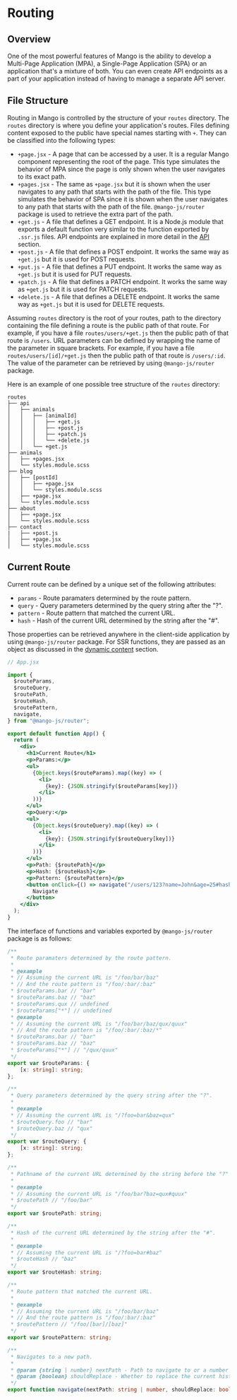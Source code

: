 # Routing

## Overview

One of the most powerful features of Mango is the ability to develop a Multi-Page Application (MPA), a Single-Page Application (SPA) or an application that's a mixture of both. You can even create API endpoints as a part of your application instead of having to manage a separate API server.

## File Structure

Routing in Mango is controlled by the structure of your `routes` directory. The `routes` directory is where you define your application's routes. Files defining content exposed to the public have special names starting with `+`. They can be classified into the following types:

- `+page.jsx` - A page that can be accessed by a user. It is a regular Mango component representing the root of the page. This type simulates the behavior of MPA since the page is only shown when the user navigates to its exact path.
- `+pages.jsx` - The same as `+page.jsx` but it is shown when the user navigates to any path that starts with the path of the file. This type simulates the behavior of SPA since it is shown when the user navigates to any path that starts with the path of the file. `@mango-js/router` package is used to retrieve the extra part of the path.
- `+get.js` - A file that defines a GET endpoint. It is a Node.js module that exports a default function very similar to the function exported by `.ssr.js` files. API endpoints are explained in more detail in the [API](/docs/api) section.
- `+post.js` - A file that defines a POST endpoint. It works the same way as `+get.js` but it is used for POST requests.
- `+put.js` - A file that defines a PUT endpoint. It works the same way as `+get.js` but it is used for PUT requests.
- `+patch.js` - A file that defines a PATCH endpoint. It works the same way as `+get.js` but it is used for PATCH requests.
- `+delete.js` - A file that defines a DELETE endpoint. It works the same way as `+get.js` but it is used for DELETE requests.

Assuming `routes` directory is the root of your routes, path to the directory containing the file defining a route is the public path of that route. For example, if you have a file `routes/users/+get.js` then the public path of that route is `/users`. URL parameters can be defined by wrapping the name of the parameter in square brackets. For example, if you have a file `routes/users/[id]/+get.js` then the public path of that route is `/users/:id`. The value of the parameter can be retrieved by using `@mango-js/router` package.

Here is an example of one possible tree structure of the `routes` directory:

```text
routes
├── api
│   ├── animals
│   │   ├── [animalId]
│   │   │   ├── +get.js
│   │   │   ├── +post.js
│   │   │   ├── +patch.js
│   │   │   └── +delete.js
│   │   └── +get.js
├── animals
│   ├── +pages.jsx
│   └── styles.module.scss
├── blog
│   ├── [postId]
│   │   ├── +page.jsx
│   │   └── styles.module.scss
│   ├── +page.jsx
│   └── styles.module.scss
├── about
│   ├── +page.jsx
│   └── styles.module.scss
├── contact
|   ├── +post.js
│   ├── +page.jsx
│   └── styles.module.scss
```

## Current Route

Current route can be defined by a unique set of the following attributes:

- `params` - Route paramaters determined by the route pattern.
- `query` - Query parameters determined by the query string after the "?".
- `pattern` - Route pattern that matched the current URL.
- `hash` - Hash of the current URL determined by the string after the "#".

Those properties can be retrieved anywhere in the client-side application by using `@mango-js/router` package. For SSR functions, they are passed as an object as discussed in the [dynamic content](/docs/dynamic-content) section.

```jsx
// App.jsx

import {
  $routeParams,
  $routeQuery,
  $routePath,
  $routeHash,
  $routePattern,
  navigate,
} from "@mango-js/router";

export default function App() {
  return (
    <div>
      <h1>Current Route</h1>
      <p>Params:</p>
      <ul>
        {Object.keys($routeParams).map((key) => (
          <li>
            {key}: {JSON.stringify($routeParams[key])}
          </li>
        ))}
      </ul>
      <p>Query:</p>
      <ul>
        {Object.keys($routeQuery).map((key) => (
          <li>
            {key}: {JSON.stringify($routeQuery[key])}
          </li>
        ))}
      </ul>
      <p>Path: {$routePath}</p>
      <p>Hash: {$routeHash}</p>
      <p>Pattern: {$routePattern}</p>
      <button onClick={() => navigate("/users/123?name=John&age=25#hash")}>
        Navigate
      </button>
    </div>
  );
}
```

The interface of functions and variables exported by `@mango-js/router` package is as follows:

```typescript
/**
 * Route paramaters determined by the route pattern.
 *
 * @example
 * // Assuming the current URL is "/foo/bar/baz"
 * // And the route pattern is "/foo/:bar/:baz"
 * $routeParams.bar // "bar"
 * $routeParams.baz // "baz"
 * $routeParams.qux // undefined
 * $routeParams["*"] // undefined
 * @example
 * // Assuming the current URL is "/foo/bar/baz/qux/quux"
 * // And the route pattern is "/foo/:bar/:baz/*"
 * $routeParams.bar // "bar"
 * $routeParams.baz // "baz"
 * $routeParams["*"] // "/qux/quux"
 */
export var $routeParams: {
    [x: string]: string;
};

/**
 * Query parameters determined by the query string after the "?".
 *
 * @example
 * // Assuming the current URL is "/?foo=bar&baz=qux"
 * $routeQuery.foo // "bar"
 * $routeQuery.baz // "qux"
 */
export var $routeQuery: {
    [x: string]: string;
};

/**
 * Pathname of the current URL determined by the string before the "?" and "#".
 *
 * @example
 * // Assuming the current URL is "/foo/bar?baz=qux#quux"
 * $routePath // "/foo/bar"
 */
export var $routePath: string;

/**
 * Hash of the current URL determined by the string after the "#".
 *
 * @example
 * // Assuming the current URL is "/?foo=bar#baz"
 * $routeHash // "baz"
 */
export var $routeHash: string;

/**
 * Route pattern that matched the current URL.
 *
 * @example
 * // Assuming the current URL is "/foo/bar/baz"
 * // And the route pattern is "/foo/:bar/:baz"
 * $routePattern // "/foo/[bar]/[baz]"
 */
export var $routePattern: string;

/**
 * Navigates to a new path.
 *
 * @param {string | number} nextPath - Path to navigate to or a number to go back/forward in history.
 * @param {boolean} shouldReplace - Whether to replace the current history entry or not.
 */
export function navigate(nextPath: string | number, shouldReplace: boolean): void;
```
